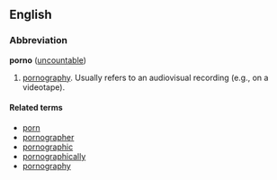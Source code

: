 ==English==
===Abbreviation===
'''porno''' ([[uncountable]])

#[[pornography]]. Usually refers to an audiovisual recording (e.g., on a videotape).

====Related terms====
*[[porn]]
*[[pornographer]]
*[[pornographic]]
*[[pornographically]]
*[[pornography]]